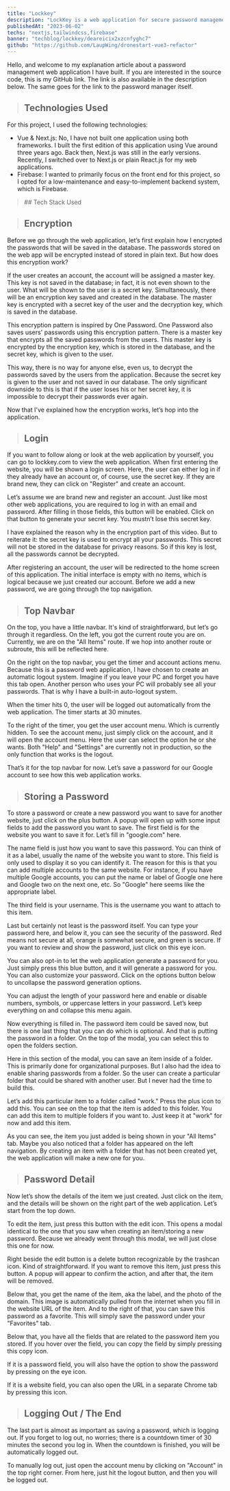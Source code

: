 ```yaml
---
title: "Lockkey"
description: "LockKey is a web application for secure password management, leveraging Vue, Next.js, and Firebase."
publishedAt: "2023-06-02"
techs: "nextjs,tailwindcss,firebase"
banner: "techblog/lockkey/deareicix2xzcnfyghc7"
github: "https://github.com/LaupWing/dronestart-vue3-refactor"
---
```


Hello, and welcome to my explanation article about a password management web application I have built. If you are interested in the source code, this is my GitHub link. The link is also available in the description below. The same goes for the link to the password manager itself.

> ## **Technologies Used**

For this project, I used the following technologies:

- Vue & Next.js: No, I have not built one application using both frameworks. I built the first edition of this application using Vue around three years ago. Back then, Next.js was still in the early versions. Recently, I switched over to Next.js or plain React.js for my web applications.
- Firebase: I wanted to primarily focus on the front end for this project, so I opted for a low-maintenance and easy-to-implement backend system, which is Firebase.

<blockquote className='with-icons'>
  ## Tech Stack Used
  <div className='not-prose mt-2'>
    <TechIcons techs={['nextjs', 'tailwindcss', 'firebase']} />
  </div>
</blockquote>


> ## **Encryption**

Before we go through the web application, let’s first explain how I encrypted the passwords that will be saved in the database. The passwords stored on the web app will be encrypted instead of stored in plain text. But how does this encryption work?

If the user creates an account, the account will be assigned a master key. This key is not saved in the database; in fact, it is not even shown to the user. What will be shown to the user is a secret key. Simultaneously, there will be an encryption key saved and created in the database. The master key is encrypted with a secret key of the user and the decryption key, which is saved in the database.

This encryption pattern is inspired by One Password. One Password also saves users' passwords using this encryption pattern. There is a master key that encrypts all the saved passwords from the users. This master key is encrypted by the encryption key, which is stored in the database, and the secret key, which is given to the user.

This way, there is no way for anyone else, even us, to decrypt the passwords saved by the users from the application. Because the secret key is given to the user and not saved in our database. The only significant downside to this is that if the user loses his or her secret key, it is impossible to decrypt their passwords ever again.

Now that I've explained how the encryption works, let’s hop into the application.

> ## **Login**

<CloudinaryImage
  mdx
  public_id="techblog/lockkey/niuwg63psx7fms99gcbn"
  alt="login"
  width={1424}
  height={754}
/>

<CloudinaryImage
  mdx
  public_id="techblog/lockkey/uqfcdjfa9zzlm0hcfq5a"
  alt="register"
  width={1424}
  height={754}
/>

If you want to follow along or look at the web application by yourself, you can go to lockkey.com to view the web application. When first entering the website, you will be shown a login screen. Here, the user can either log in if they already have an account or, of course, use the secret key. If they are brand new, they can click on "Register" and create an account.

Let’s assume we are brand new and register an account. Just like most other web applications, you are required to log in with an email and password. After filling in those fields, this button will be enabled. Click on that button to generate your secret key. You mustn’t lose this secret key.

I have explained the reason why in the encryption part of this video. But to reiterate it: the secret key is used to encrypt all your passwords. This secret will not be stored in the database for privacy reasons. So if this key is lost, all the passwords cannot be decrypted.

After registering an account, the user will be redirected to the home screen of this application. The initial interface is empty with no items, which is logical because we just created our account. Before we add a new password, we are going through the top navigation.

> ## **Top Navbar**

On the top, you have a little navbar. It's kind of straightforward, but let’s go through it regardless. On the left, you got the current route you are on. Currently, we are on the "All Items" route. If we hop into another route or subroute, this will be reflected here.

On the right on the top navbar, you get the timer and account actions menu. Because this is a password web application, I have chosen to create an automatic logout system. Imagine if you leave your PC and forget you have this tab open. Another person who uses your PC will probably see all your passwords. That is why I have a built-in auto-logout system.

When the timer hits 0, the user will be logged out automatically from the web application. The timer starts at 30 minutes.

To the right of the timer, you get the user account menu. Which is currently hidden. To see the account menu, just simply click on the account, and it will open the account menu. Here the user can select the option he or she wants. Both "Help" and "Settings" are currently not in production, so the only function that works is the logout.

That’s it for the top navbar for now. Let’s save a password for our Google account to see how this web application works.

> ## **Storing a Password**

To store a password or create a new password you want to save for another website, just click on the plus button. A popup will open up with some input fields to add the password you want to save. The first field is for the website you want to save it for. Let’s fill in "google.com" here.

The name field is just how you want to save this password. You can think of it as a label, usually the name of the website you want to store. This field is only used to display it so you can identify it. The reason for this is that you can add multiple accounts to the same website. For instance, if you have multiple Google accounts, you can put the name or label of Google one here and Google two on the next one, etc. So "Google" here seems like the appropriate label.

The third field is your username. This is the username you want to attach to this item.

Last but certainly not least is the password itself. You can type your password here, and below it, you can see the security of the password. Red means not secure at all, orange is somewhat secure, and green is secure. If you want to review and show the password, just click on this eye icon.

You can also opt-in to let the web application generate a password for you. Just simply press this blue button, and it will generate a password for you. You can also customize your password. Click on the options button below to uncollapse the password generation options.

You can adjust the length of your password here and enable or disable numbers, symbols, or uppercase letters in your password. Let’s keep everything on and collapse this menu again.

Now everything is filled in. The password item could be saved now, but there is one last thing that you can do which is optional. And that is putting the password in a folder. On the top of the modal, you can select this to open the folders section.

Here in this section of the modal, you can save an item inside of a folder. This is primarily done for organizational purposes. But I also had the idea to enable sharing passwords from a folder. So the user can create a particular folder that could be shared with another user. But I never had the time to build this.

Let’s add this particular item to a folder called "work." Press the plus icon to add this. You can see on the top that the item is added to this folder. You can add this item to multiple folders if you want to. Just keep it at "work" for now and add this item.

As you can see, the item you just added is being shown in your "All Items" tab. Maybe you also noticed that a folder has appeared on the left navigation. By creating an item with a folder that has not been created yet, the web application will make a new one for you.

> ## **Password Detail**

Now let’s show the details of the item we just created. Just click on the item, and the details will be shown on the right part of the web application. Let’s start from the top down.

To edit the item, just press this button with the edit icon. This opens a modal identical to the one that you saw when creating an item/storing a new password. Because we already went through this modal, we will just close this one for now.

Right beside the edit button is a delete button recognizable by the trashcan icon. Kind of straightforward. If you want to remove this item, just press this button. A popup will appear to confirm the action, and after that, the item will be removed.

Below that, you get the name of the item, aka the label, and the photo of the domain. This image is automatically pulled from the internet when you fill in the website URL of the item. And to the right of that, you can save this password as a favorite. This will simply save the password under your "Favorites" tab.

Below that, you have all the fields that are related to the password item you stored. If you hover over the field, you can copy the field by simply pressing this copy icon.

If it is a password field, you will also have the option to show the password by pressing on the eye icon.

If it is a website field, you can also open the URL in a separate Chrome tab by pressing this icon.

> ## **Logging Out / The End**

The last part is almost as important as saving a password, which is logging out. If you forget to log out, no worries; there is a countdown timer of 30 minutes the second you log in. When the countdown is finished, you will be automatically logged out.

To manually log out, just open the account menu by clicking on "Account" in the top right corner. From here, just hit the logout button, and then you will be logged out.